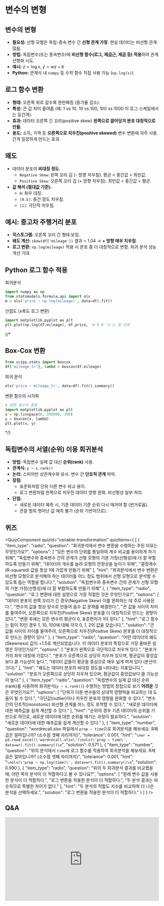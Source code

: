 # 변수의 변형
## 변수의 변형

*   **필요성:** 선형 모형은 독립-종속 변수 간 **선형 관계 가정**. 현실 데이터는 비선형 관계 많음.
*   **방법:** 독립변수(또는 종속변수)에 **비선형 함수(로그, 제곱근, 제곱 등) 적용**하여 관계 선형화 시도.
*   **예시:** $z = \log x$, $\hat{y} = wz + b$
*   **Python:** 관계식 내 `numpy` 등 수학 함수 직접 사용 가능 (`np.log(x)`).

## 로그 함수 변환

*   **형태:** 오른쪽 위로 갈수록 완만해짐 (증가율 감소).
*   **특성:** 큰 값 차이 줄여줌 (예: 1 vs 10, 10 vs 100, 100 vs 1000 이 로그 스케일에서는 등간격).
*   **효과:** 데이터 오른쪽 긴 꼬리(positive skew) **왼쪽으로 끌어당겨 분포 대칭적으로 만듦**.
*   **용도:** 소득, 가격 등 **오른쪽으로 치우친(positive skewed)** 변수 변환에 자주 사용. 간격 일정하게 만드는 효과.

## 왜도

*   데이터 분포의 **비대칭 정도**.
    *   `Negative Skew`: 왼쪽 꼬리 김 (- 방향 치우침). 평균 < 중간값 < 최빈값.
    *   `Positive Skew`: 오른쪽 꼬리 김 (+ 방향 치우침). 최빈값 < 중간값 < 평균.
*   **값 해석 (절대값 기준):**
    *   `0`: 좌우 대칭.
    *   `|0.5|`: 중간 정도 치우침.
    *   `|1|`: 극단적 치우침.

## 예시: 중고차 주행거리 분포

*   **히스토그램:** 오른쪽 꼬리 긴 형태 보임.
*   **왜도 계산:** `skew(df['mileage'])` 결과 > 1.04 → **+ 방향 매우 치우침**.
*   **로그 변환:** `np.log(mileage)` 적용 시 분포 좀 더 대칭적으로 변함. 회귀 분석 성능 개선 기대.

## Python 로그 함수 적용

회귀분석

```python
import numpy as np
from statsmodels.formula.api import ols
m = ols('price ~ np.log(mileage)', data=df).fit()
```
산점도 (x축도 로그 변환)
```python
import matplotlib.pyplot as plt
plt.plot(np.log(df.mileage), df.price, 'o') # 'o'는 점 모양
```
{/*
## Box-Cox 변환

```python
from scipy.stats import boxcox
df['mileage_tr'], lambd = boxcox(df.mileage)
```

회귀 분석
```python
ols('price ~ mileage_tr', data=df).fit().summary()
```

변환 함수의 시각화

```python
# 변환 함수의 플롯
import matplotlib.pyplot as plt
x = np.linspace(0, 200000, 100)
y = boxcox(x, lambd)
plt.plot(x, y)
```
*/}

## 독립변수의 서열(순위) 이용 회귀분석

*   **방법:** 독립변수 실제 값 대신 **순위(rank)** 사용.
*   **관계식:** `y ~ x.rank()`
*   **논리:** 스피어만 상관계수와 유사. 변수 간 **단조적 관계** 파악.
*   **장점:**
    *   표준화처럼 단위 다른 변수 비교 용이.
    *   로그 변환처럼 한쪽으로 치우친 데이터 영향 완화. 비선형성 일부 처리.
*   **단점:**
    *   새로운 데이터 예측 시, 기존 데이터 기준 순위 다시 매겨야 함 (번거로움).
    *   관찰 범위 벗어난 값 예측 불가 (순위 기반이므로).

## 퀴즈


<QuizComponent quizId="variable-transformation" quizItems={
[
    {
        "item_type": "radio",
        "question": "회귀분석에서 변수 변환을 수행하는 주된 이유는 무엇인가요?",
        "options": [
            "모든 변수의 단위를 통일하여 계수 비교를 용이하게 하기 위해",
            "독립변수와 종속변수 간의 관계가 선형 모형의 기본 가정(선형성)에 더 잘 부합하도록 만들기 위해",
            "데이터의 개수를 늘려 모형의 안정성을 높이기 위해",
            "결정계수(R-squared) 값을 항상 1에 가깝게 만들기 위해"
        ],
        "hint": "회귀분석에서 변수 변환은 비선형 모형으로 분석해야 하는 데이터를 어느 정도 범위에서 선형 모형으로 분석할 수 있도록 돕는 역할을 합니다.",
        "solution": "독립변수와 종속변수 간의 관계가 선형 모형의 기본 가정(선형성)에 더 잘 부합하도록 만들기 위해"
    },
    {
        "item_type": "radio",
        "question": "로그 변환에 대한 설명으로 가장 적절한 것은 무엇인가요?",
        "options": [
            "데이터 분포의 왼쪽 꼬리가 긴 경우(Negative Skew) 이를 완화하는 데 주로 사용된다.",
            "변수의 값을 항상 양수로 만들어 음수 값 문제를 해결한다.",
            "큰 값들 사이의 차이를 줄여주어, 오른쪽으로 치우친(Positive Skew) 분포를 더 대칭적으로 만드는 경향이 있다.",
            "변환 후에는 모든 변수의 평균이 0, 표준편차가 1이 된다."
        ],
        "hint": "로그 함수는 밑이 10인 경우 1, 10, 100에 대해 각각 0, 1, 2의 값을 갖습니다.",
        "solution": "큰 값들 사이의 차이를 줄여주어, 오른쪽으로 치우친(Positive Skew) 분포를 더 대칭적으로 만드는 경향이 있다."
    },
    {
        "item_type": "radio",
        "question": "어떤 데이터의 왜도(Skewness) 값이 +1.5로 계산되었습니다. 이 데이터 분포의 특징으로 가장 올바른 설명은 무엇인가요?",
        "options": [
            "분포가 왼쪽으로 극단적으로 치우쳐 있다.",
            "분포가 거의 좌우 대칭에 가깝다.",
            "분포가 오른쪽으로 상당히 치우쳐 있으며, 평균값이 중앙값보다 클 가능성이 높다.",
            "데이터 값들이 평균을 중심으로 매우 넓게 퍼져 있다 (분산이 크다)."
        ],
        "hint": "왜도는 데이터 분포의 비대칭 정도를 나타내는 지표입니다.",
        "solution": "분포가 오른쪽으로 상당히 치우쳐 있으며, 평균값이 중앙값보다 클 가능성이 높다."
    },
    {
        "item_type": "radio",
        "question": "독립변수의 실제 값 대신 순위(rank)를 사용하여 회귀분석(`y ~ x.rank()`) 수행하는 방법의 장점으로 보기 **어려운** 것은 무엇인가요?",
        "options": [
            "단위가 다른 변수들의 상대적 영향력을 비교하는 데 도움이 될 수 있다.",
            "극단값(outlier)이나 치우친 분포의 영향을 완화할 수 있다.",
            "변수 간의 단조적(monotonic) 비선형 관계를 어느 정도 포착할 수 있다.",
            "새로운 데이터에 대한 예측값을 쉽게 계산할 수 있다."
        ],
        "hint": "순위의 경우 기존 데이터의 순위를 기반으로 하므로, 새로운 데이터에 대한 순위를 매기는 과정이 필요하다.",
        "solution": "새로운 데이터에 대한 예측값을 쉽게 계산할 수 있다."
    },
    {
        "item_type": "number",
        "question": "wordrecall.xlsx 파일에서 `prop ~ time`으로 회귀분석을 해보세요. R제곱은 얼마입니까? (소수점 셋째 자리까지)",
        "tolerance": 0.001,
        "hint": "```\nwr = pd.read_excel(\'wordrecall.xlsx\')\nols(\'prop ~ time\', data=wr).fit().summary()\n```",
        "solution": 0.571
    },
    {
        "item_type": "number",
        "question": "위의 분석에서 `time`에 로그 함수를 적용하여 회귀분석을 해보세요. R제곱은 얼마입니까? (소수점 셋째 자리까지)",
        "tolerance": 0.001,
        "hint": "```\nols(\'prop ~ np.log(time)\', data=wr).fit().summary()\n```",
        "solution": 0.990
    },
    {
        "item_type": "radio",
        "question": "위의 두 회귀분석 결과를 비교했을 때, 어떤 쪽의 분석이 더 적합하다고 볼 수 있나요?",
        "options": [
            "원래 변수 값을 사용한 분석이 더 적합하다.",
            "로그 변환을 적용한 분석이 더 적합하다.",
            "두 분석 결과는 비슷하므로 특별한 차이가 없다."
        ],
        "hint": "두 분석의 적합도 지수를 비교하여 더 나은 분석을 선택하세요.",
        "solution": "로그 변환을 적용한 분석이 더 적합하다."
    }
]
} />

## Q&A
<iframe src="https://tally.so/embed/wbOOKg?alignLeft=1&hideTitle=1&transparentBackground=1&dynamicHeight=0" loading="lazy" width="100%" height="274" frameborder="0" marginheight="0" marginwidth="0" title="Q&A"></iframe>